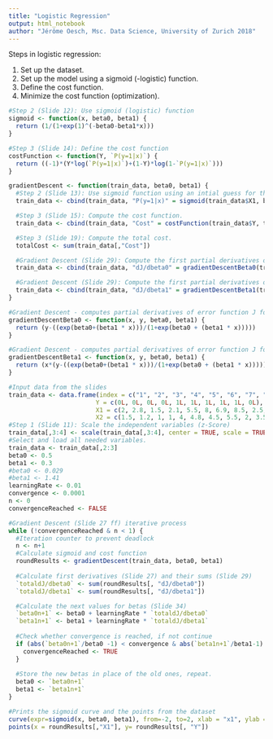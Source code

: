 ```yaml
---
title: "Logistic Regression"
output: html_notebook
author: "Jérôme Oesch, Msc. Data Science, University of Zurich 2018"
---
```


Steps in logistic regression:

  1. Set up the dataset.
  2. Set up the model using a sigmoid (-logistic) function.
  3. Define the cost function.
  4. Minimize the cost function (optimization).

```r
#Step 2 (Slide 12): Use sigmoid (logistic) function
sigmoid <- function(x, beta0, beta1) {
  return (1/(1+exp(1)^(-beta0-beta1*x)))
}
```

```r
#Step 3 (Slide 14): Define the cost function
costFunction <- function(Y, `P(y=1|x)`) {
  return ((-1)*(Y*log(`P(y=1|x)`)+(1-Y)*log(1-`P(y=1|x)`)))
}
```

```r
gradientDescent <- function(train_data, beta0, beta1) {
  #Step 2 (Slide 13): Use sigmoid function using an intial guess for the parameters beta0 = 0.5 and beta1 = 0.3.
  train_data <- cbind(train_data, "P(y=1|x)" = sigmoid(train_data$X1, beta0, beta1))

  #Step 3 (Slide 15): Compute the cost function.
  train_data <- cbind(train_data, "Cost" = costFunction(train_data$Y, train_data$`P(y=1|x)`))

  #Step 3 (Slide 19): Compute the total cost.
  totalCost <- sum(train_data[,"Cost"])

  #Gradient Descent (Slide 29): Compute the first partial derivatives of the error function J for β0
  train_data <- cbind(train_data, "dJ/dbeta0" = gradientDescentBeta0(train_data$X1, train_data$Y, beta0, beta1))

  #Gradient Descent (Slide 29): Compute the first partial derivatives of the error function J for β1
  train_data <- cbind(train_data, "dJ/dbeta1" = gradientDescentBeta1(train_data$X1, train_data$Y, beta0, beta1))
}
```

```r
#Gradient Descent - computes partial derivatives of error function J for beta0
gradientDescentBeta0 <- function(x, y, beta0, beta1) {
  return (y-((exp(beta0+(beta1 * x)))/(1+exp(beta0 + (beta1 * x)))))
}
```

```r
#Gradient Descent - computes partial derivatives of error function J for beta0
gradientDescentBeta1 <- function(x, y, beta0, beta1) {
  return (x*(y-((exp(beta0+(beta1 * x)))/(1+exp(beta0 + (beta1 * x))))))
}
```

```r
#Input data from the slides
train_data <- data.frame(index = c("1", "2", "3", "4", "5", "6", "7", "8", "9", "10"),
                        Y = c(0L, 0L, 0L, 0L, 1L, 1L, 1L, 1L, 1L, 0L),
                        X1 = c(2, 2.8, 1.5, 2.1, 5.5, 8, 6.9, 8.5, 2.5, 7.7),
                        X2 = c(1.5, 1.2, 1, 1, 4, 4.8, 4.5, 5.5, 2, 3.5))
#Step 1 (Slide 11): Scale the independent variables (z-Score)
train_data[,3:4] <- scale(train_data[,3:4], center = TRUE, scale = TRUE)
#Select and load all needed variables.
train_data <- train_data[,2:3]
beta0 <- 0.5
beta1 <- 0.3
#beta0 <- 0.029
#beta1 <- 1.41
learningRate <- 0.01
convergence <- 0.0001
n <- 0
convergenceReached <- FALSE

```

```r
#Gradient Descent (Slide 27 ff) iterative process 
while (!convergenceReached & n < 1) {
  #Iteration counter to prevent deadlock
  n <- n+1
  #Calculate sigmoid and cost function
  roundResults <- gradientDescent(train_data, beta0, beta1)
  
  #Calculate first derivatives (Slide 27) and their sums (Slide 29)
  `totaldJ/dbeta0` <- sum(roundResults[, "dJ/dbeta0"])
  `totaldJ/dbeta1` <- sum(roundResults[, "dJ/dbeta1"])

  #Calculate the next values for betas (Slide 34)
  `beta0n+1` <- beta0 + learningRate * `totaldJ/dbeta0`
  `beta1n+1` <- beta1 + learningRate * `totaldJ/dbeta1`
  
  #Check whether convergence is reached, if not continue
  if (abs(`beta0n+1`/beta0 -1) < convergence & abs(`beta1n+1`/beta1-1) < convergence) {
    convergenceReached <- TRUE
  }
  
  #Store the new betas in place of the old ones, repeat.
  beta0 <- `beta0n+1`
  beta1 <- `beta1n+1`
}
```

```r
#Prints the sigmoid curve and the points from the dataset
curve(expr=sigmoid(x, beta0, beta1), from=-2, to=2, xlab = "x1", ylab = "y", xlim=c(-2,2), ylim=c(-0.1,1.1))
points(x = roundResults[,"X1"], y= roundResults[, "Y"])
```

